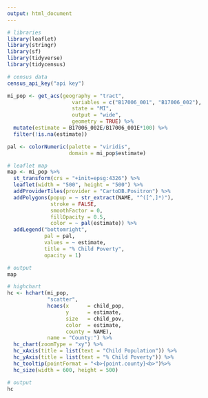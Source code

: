 ```yaml
---
output: html_document
---
```


```r
# libraries
library(leaflet)
library(stringr)
library(sf)
library(tidyverse)
library(tidycensus)

# census data
census_api_key("api key")

mi_pop <- get_acs(geography = "tract", 
                     variables = c("B17006_001", "B17006_002"), 
                     state = "MI",
                     output = "wide",
                     geometry = TRUE) %>%
  mutate(estimate = B17006_002E/B17006_001E*100) %>%
  filter(!is.na(estimate))

pal <- colorNumeric(palette = "viridis", 
                    domain = mi_pop$estimate)
```

```r
# leaflet map
map <- mi_pop %>%
  st_transform(crs = "+init=epsg:4326") %>%
  leaflet(width = "500", height = "500") %>%
  addProviderTiles(provider = "CartoDB.Positron") %>%
  addPolygons(popup = ~ str_extract(NAME, "^([^,]*)"),
              stroke = FALSE,
              smoothFactor = 0,
              fillOpacity = 0.5,
              color = ~ pal(estimate)) %>%
  addLegend("bottomright", 
            pal = pal, 
            values = ~ estimate,
            title = "% Child Poverty",
            opacity = 1)

# output
map
```

```r
# highchart
hc <- hchart(mi_pop, 
             "scatter", 
             hcaes(x      = child_pop, 
                   y      = estimate, 
                   size   = child_pov,
                   color  = estimate,
                   county = NAME), 
             name = "County:") %>%
  hc_chart(zoomType = "xy") %>%
  hc_xAxis(title = list(text = "Child Population")) %>%
  hc_yAxis(title = list(text = "% Child Poverty")) %>%
  hc_tooltip(pointFormat = "<b>{point.county}<b>")%>%
  hc_size(width = 600, height = 500)

# output
hc
```
